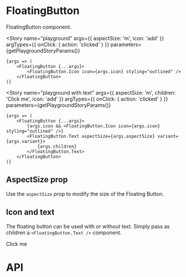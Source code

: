 
<Meta title="Components/FloatingButton" component={FloatingButton} />

# FloatingButton

FloatingButton component.

<Story
	name="playground"
	args={{
		aspectSize: 'm',
		icon: 'add'
	}}
	argTypes={{
		onClick: { action: 'clicked' }
	}}
	parameters={getPlaygroundStoryParams()}
>
	{args => (
		<FloatingButton {...args}>
			<FloatingButton.Icon icon={args.icon} styling="outlined" />
		</FloatingButton>
	)}
</Story>

<Story
	name="playground with text"
	args={{
		aspectSize: 'm',
		children: 'Click me',
		icon: 'add'
	}}
	argTypes={{
		onClick: { action: 'clicked' }
	}}
	parameters={getPlaygroundStoryParams()}
>
	{args => (
		<FloatingButton {...args}>
			{args.icon && <FloatingButton.Icon icon={args.icon} styling="outlined" />}
			<FloatingButton.Text aspectSize={args.aspectSize} variant={args.variant}>
				{args.children}
			</FloatingButton.Text>
		</FloatingButton>
	)}
</Story>

## AspectSize prop

Use the `aspectSize` prop to modify the size of the Floating Button.

<Canvas>
	<Story name="s" parameters={getFixedStoryParams()}>
		<FloatingButton aspectSize="s">
			<FloatingButton.Icon icon="add" styling="outlined" />
		</FloatingButton>
	</Story>
	<Story name="m" parameters={getFixedStoryParams()}>
		<FloatingButton aspectSize="m">
			<FloatingButton.Icon icon="add" styling="outlined" />
		</FloatingButton>
	</Story>
	<Story name="l" parameters={getFixedStoryParams()}>
		<FloatingButton aspectSize="l">
			<FloatingButton.Icon icon="add" styling="outlined" />
		</FloatingButton>
	</Story>
</Canvas>

## Icon and text

The floating button can be used with or without text. Simply pass as children a `<FloatingButton.Text />` component.

<Canvas>
	<Story name="without text" parameters={getFixedStoryParams()}>
		<FloatingButton>
			<FloatingButton.Icon styling="outlined" icon="add" />
		</FloatingButton>
	</Story>
	<Story name="with text" parameters={getFixedStoryParams()}>
		<FloatingButton>
			<FloatingButton.Icon styling="outlined" icon="add" />
			<FloatingButton.Text>Click me</FloatingButton.Text>
		</FloatingButton>
	</Story>
</Canvas>

# API

<ArgsTable of={FloatingButton} />
